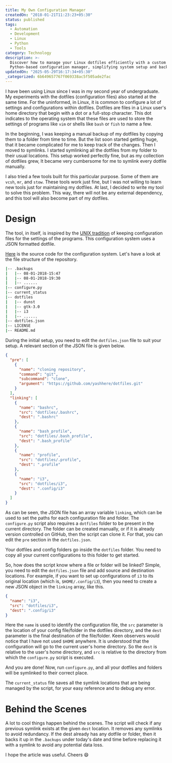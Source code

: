 ```yaml
---
title: My Own Configuration Manager
createdOn: "2018-01-21T11:23:23+05:30"
status: published
tags:
  - Automation
  - Development
  - Linux
  - Python
  - Tools
category: Technology
description: >-
  Discover how to manage your Linux dotfiles efficiently with a custom
  Python-based configuration manager, simplifying system setup and backups.
updatedOn: "2025-05-29T16:17:34+05:30"
_categorized: 6b649657767f069338ac5f505ade2fac
---
```


I have been using Linux since I was in my second year of undergraduate. My
experiments with the dotfiles (configuration files) also started at the same
time. For the uninformed, in Linux, it is common to configure a lot of settings
and configurations within dotfiles. Dotfiles are files in a Linux user's home
directory that begin with a dot or a full-stop character. This dot indicates to
the operating system that these files are used to store the settings of programs
like `vim` or shells like `bash` or `fish` to name a few.

In the beginning, I was keeping a manual backup of my dotfiles by copying them
to a folder from time to time. But the list soon started getting huge, that it
became complicated for me to keep track of the changes. Then I moved to
symlinks. I started symlinking all the dotfiles from my folder to their usual
locations. This setup worked perfectly fine, but as my collection of dotfiles
grew, It became very cumbersome for me to symlink every dotfile manually.

I also tried a few tools built for this particular purpose. Some of them are
`vcsh`, `mr`, and `stow`. These tools work just fine, but I was not willing to
learn new tools just for maintaining my dotfiles. At last, I decided to write my
tool to solve this problem. This way, there will not be any external dependency,
and this tool will also become part of my dotfiles.

# Design

The tool, in itself, is inspired by the
[UNIX tradition](https://en.wikipedia.org/wiki/Configuration_file#UNIX/Linux) of
keeping configuration files for the settings of the programs. This configuration
system uses a JSON formatted dotfile.

[Here](https://github.com/yashhere/ConMan) is the source code for the
configuration system. Let's have a look at the file structure of the repository.

```bash
|-- .backups
|   |-- 08-01-2018-15:47
|   |-- 08-01-2018-19:30
|   |-- ......
|-- configure.py
|-- current_status
|-- dotfiles
|   |-- dunst
|   |-- gtk-3.0
|   |-- i3
|   |-- ......
|-- dotfiles.json
|-- LICENSE
|-- README.md
```

During the initial setup, you need to edit the `dotfiles.json` file to suit your
setup. A relevant section of the JSON file is given below.

```json
{
  "pre": [
    {
      "name": "cloning repository",
      "command": "git",
      "subcommand": "clone",
      "argument": "https://github.com/yashhere/dotfiles.git"
    }
  ],
  "linking": [
    {
      "name": "bashrc",
      "src": "dotfiles/.bashrc",
      "dest": ".bashrc"
    },
    {
      "name": "bash_profile",
      "src": "dotfiles/.bash_profile",
      "dest": ".bash_profile"
    },
    {
      "name": "profile",
      "src": "dotfiles/.profile",
      "dest": ".profile"
    },
    {
      "name": "i3",
      "src": "dotfiles/i3",
      "dest": ".config/i3"
    }
  ]
}
```

As can be seen, the JSON file has an array variable `linking`, which can be used
to set the paths for each configuration file and folder. The `configure.py`
script also requires a `dotfiles` folder to be present in the current directory.
The folder can be created manually, or if it is already version controlled on
GitHub, then the script can clone it. For that, you can edit the `pre` section
in the `dotfiles.json`.

Your dotfiles and config folders go inside the `dotfiles` folder. You need to
copy all your current configurations to this folder to get started.

So, how does the script know where a file or folder will be linked? Simple, you
need to edit the `dotfiles.json` file and add source and destination locations.
For example, if you want to set up configurations of `i3` to its original
location (which is, `$HOME/.config/i3`), then you need to create a new JSON
object in the `linking` array, like this.

```json
{
  "name": "i3",
  "src": "dotfiles/i3",
  "dest": ".config/i3"
}
```

Here the `name` is used to identify the configuration file, the `src` parameter
is the location of your config file/folder in the dotfiles directory, and the
`dest` parameter is the final destination of the file/folder. Keen observers
would notice that I have not used `$HOME` anywhere. It is understood that the
configuration will go to the current user's home directory. So the `dest` is
relative to the user's home directory, and `src` is relative to the directory
from which the `configure.py` script is executed.

And you are done! Now, run `configure.py`, and all your dotfiles and folders
will be symlinked to their correct place.

The `current_status` file saves all the symlink locations that are being managed
by the script, for your easy reference and to debug any error.

# Behind the Scenes

A lot to cool things happen behind the scenes. The script will check if any
previous symlink exists at the given `dest` location. It removes any symlinks to
avoid redundancy. If the dest already has any dotfile or folder, then it backs
it up in the `.backups` under today's date and time before replacing it with a
symlink to avoid any potential data loss.

I hope the article was useful. Cheers 😄
